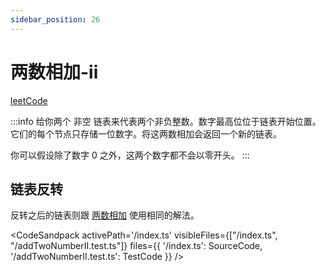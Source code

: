 ```yaml
---
sidebar_position: 26
---
```



# 两数相加-ii


[leetCode](https://leetcode.cn/problems/add-two-numbers-ii/)


:::info
给你两个 非空 链表来代表两个非负整数。数字最高位位于链表开始位置。它们的每个节点只存储一位数字。将这两数相加会返回一个新的链表。

你可以假设除了数字 0 之外，这两个数字都不会以零开头。
:::


## 链表反转

反转之后的链表则跟 [两数相加](/docs/algo-linkList/leetCode/addTwoNumber/) 使用相同的解法。


<CodeSandpack
  activePath='/index.ts'
  visibleFiles={["/index.ts", "/addTwoNumberII.test.ts"]}
  files={{
    '/index.ts': SourceCode,
    '/addTwoNumberII.test.ts': TestCode
  }}
/>

